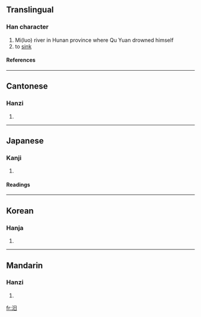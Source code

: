 ==Translingual==
===Han character===
{{Han char|rn=85|rad=水|as=04|sn=7|four=3610<sub>0</sub>|canj=水日 (EA)}}
# Mi(luo) river in Hunan province where Qu Yuan drowned himself
# to [[sink]]
====References====
{{Han ref|kx=0607.090|dkj=17152|dj=1000.100|hdz=31564.020|uh=6C68|ud=27752|bh=A851|bd=43089}}

----
==Cantonese==
===Hanzi===
{{yue-hanzi|jyut=|y=mik6}}
# {{defn|Cantonese}}

----
==Japanese==
===Kanji===
{{ja-kanji|grade=|rs=水04}}
# {{defn|Japanese}} 
====Readings====
{{ja-readings|on=[[べき]] (beki), [[こつ]] (kotsu)|kun=[[しずむ]] (shizumu)}}

----
==Korean==
===Hanja===
{{ko-hanja|hangeul=[[멱]], [[골]]|eumhun=|rv=myeok, gol|mr=myŏk, kol|y=myek, kol}}
# {{defn|Korean}}

----
==Mandarin==
===Hanzi===
{{cmn-hanzi|pin=[[mì]] (mi4)|wg=mi<sup>4</sup>}}
# {{defn|Mandarin}}

[[fr:汨]]